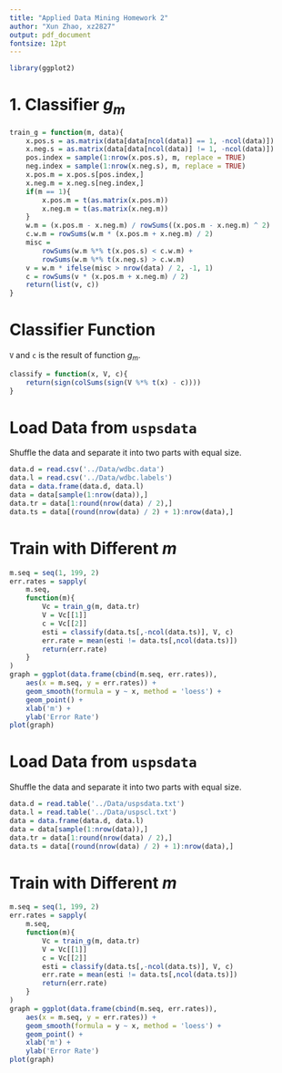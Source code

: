 ```yaml
---
title: "Applied Data Mining Homework 2"
author: "Xun Zhao, xz2827"
output: pdf_document
fontsize: 12pt
---
```


```r
library(ggplot2)
```

# 1. Classifier $g_m$


```r
train_g = function(m, data){
    x.pos.s = as.matrix(data[data[ncol(data)] == 1, -ncol(data)])
    x.neg.s = as.matrix(data[data[ncol(data)] != 1, -ncol(data)])
    pos.index = sample(1:nrow(x.pos.s), m, replace = TRUE)
    neg.index = sample(1:nrow(x.neg.s), m, replace = TRUE)
    x.pos.m = x.pos.s[pos.index,]
    x.neg.m = x.neg.s[neg.index,]
    if(m == 1){
        x.pos.m = t(as.matrix(x.pos.m))
        x.neg.m = t(as.matrix(x.neg.m))
    }
    w.m = (x.pos.m - x.neg.m) / rowSums((x.pos.m - x.neg.m) ^ 2)
    c.w.m = rowSums(w.m * (x.pos.m + x.neg.m) / 2)
    misc = 
        rowSums(w.m %*% t(x.pos.s) < c.w.m) + 
        rowSums(w.m %*% t(x.neg.s) > c.w.m)
    v = w.m * ifelse(misc > nrow(data) / 2, -1, 1)
    c = rowSums(v * (x.pos.m + x.neg.m) / 2)
    return(list(v, c))
}
```

# Classifier Function 


`V` and `c` is the result of function $g_m$.

```r
classify = function(x, V, c){
    return(sign(colSums(sign(V %*% t(x) - c))))
}
```

# Load Data from `uspsdata`

Shuffle the data and separate it into two parts with equal size.

```r
data.d = read.csv('../Data/wdbc.data')
data.l = read.csv('../Data/wdbc.labels')
data = data.frame(data.d, data.l)
data = data[sample(1:nrow(data)),]
data.tr = data[1:round(nrow(data) / 2),]
data.ts = data[(round(nrow(data) / 2) + 1):nrow(data),]
```

# Train with Different $m$

```r
m.seq = seq(1, 199, 2)
err.rates = sapply(
    m.seq, 
    function(m){
        Vc = train_g(m, data.tr)
        V = Vc[[1]]
        c = Vc[[2]]
        esti = classify(data.ts[,-ncol(data.ts)], V, c)
        err.rate = mean(esti != data.ts[,ncol(data.ts)])
        return(err.rate)
    }
)
graph = ggplot(data.frame(cbind(m.seq, err.rates)), 
    aes(x = m.seq, y = err.rates)) + 
    geom_smooth(formula = y ~ x, method = 'loess') +
    geom_point() +
    xlab('m') +
    ylab('Error Rate')
plot(graph)
```

# Load Data from `uspsdata`

Shuffle the data and separate it into two parts with equal size.

```r
data.d = read.table('../Data/uspsdata.txt')
data.l = read.table('../Data/uspscl.txt')
data = data.frame(data.d, data.l)
data = data[sample(1:nrow(data)),]
data.tr = data[1:round(nrow(data) / 2),]
data.ts = data[(round(nrow(data) / 2) + 1):nrow(data),]
```

# Train with Different $m$

```r
m.seq = seq(1, 199, 2)
err.rates = sapply(
    m.seq, 
    function(m){
        Vc = train_g(m, data.tr)
        V = Vc[[1]]
        c = Vc[[2]]
        esti = classify(data.ts[,-ncol(data.ts)], V, c)
        err.rate = mean(esti != data.ts[,ncol(data.ts)])
        return(err.rate)
    }
)
graph = ggplot(data.frame(cbind(m.seq, err.rates)), 
    aes(x = m.seq, y = err.rates)) + 
    geom_smooth(formula = y ~ x, method = 'loess') +
    geom_point() +
    xlab('m') +
    ylab('Error Rate')
plot(graph)
```